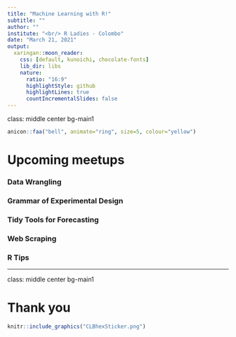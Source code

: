 ```yaml
---
title: "Machine Learning with R!"
subtitle: ""
author: ""
institute: "<br/> R Ladies - Colombo"
date: "March 21, 2021"
output:
  xaringan::moon_reader:
    css: [default, kunoichi, chocolate-fonts]
    lib_dir: libs
    nature:
      ratio: "16:9"
      highlightStyle: github
      highlightLines: true
      countIncrementalSlides: false
---
```

class: middle center bg-main1


```r
anicon::faa("bell", animate="ring", size=5, colour="yellow")
```



# Upcoming meetups

### Data Wrangling 

### Grammar of Experimental Design 

### Tidy Tools for Forecasting 
 
### Web Scraping

### R Tips

---
class: middle center bg-main1

# Thank you

```r
knitr::include_graphics("CLBhexSticker.png")
```





